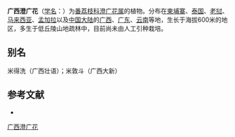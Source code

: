 {{Speciesbox
| name = 广西澄广花
| status = 
| status_system = 
| image = 
| genus = Orophea
| species = anceps
| authority = Pierre
}}

'''广西澄广花'''（[[学名|学名]]：{{lang|la|''Orophea anceps''}}）为[[番荔枝科|番荔枝科]][[澄广花属|澄广花属]]的植物。分布在[[柬埔寨|柬埔寨]]、[[泰国|泰国]]、[[老挝|老挝]]、[[马来西亚|马来西亚]]、[[孟加拉|孟加拉]]以及[[中国大陆|中国大陆]]的[[广西|广西]]、[[广东|广东]]、[[云南|云南]]等地，生长于海拔600米的地区，多生于低丘陵山地疏林中，目前尚未由人工引种栽培。

== 别名 ==
米得洗（广西壮语）；米敦斗（广西大新）

== 参考文献 ==
<div class="references-small">
* {{cite web| url =http://www.bioinfo.cn/db05/KmzwSpecies.php?action=view&id=774| title =广西澄广花| work =《中国高等植物数据库全库》| publisher =中国科学院微生物研究所| author =昆明植物研究所| accessdate =2009-02-21| deadurl =yes| archiveurl =https://web.archive.org/web/20160305044736/http://www.bioinfo.cn/db05/KmzwSpecies.php?action=view&id=774| archivedate =2016-03-05}}
</div>
{{Taxonbar|from=Q11062463}}

[[Category:澄广花属|广西澄广花]]


{{植物小作品}}